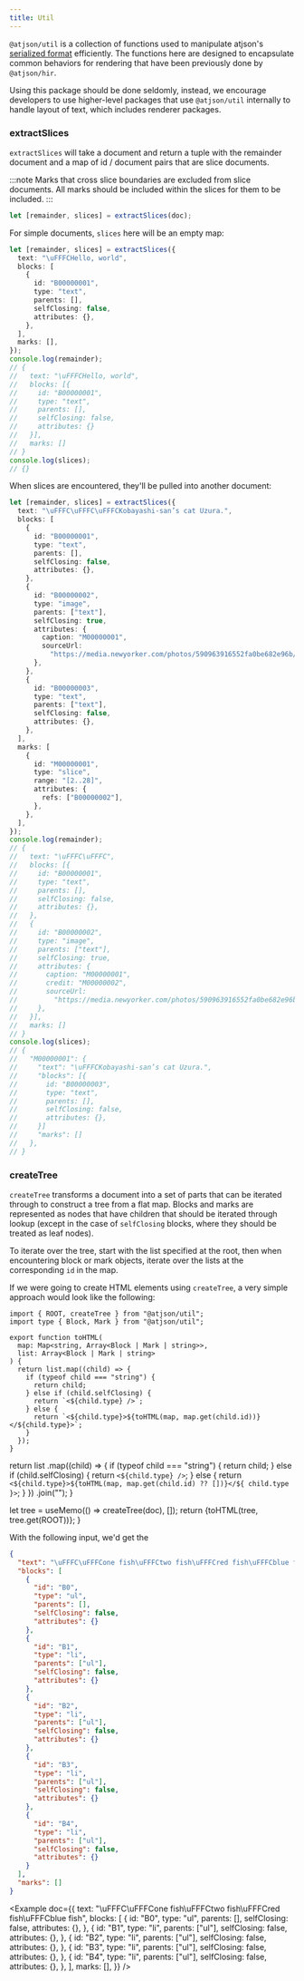 ```yaml
---
title: Util
---
```


`@atjson/util` is a collection of functions used to manipulate atjson's [serialized format](/docs/storage) efficiently. The functions here are designed to encapsulate common
behaviors for rendering that have been previously done by `@atjson/hir`.

Using this package should be done seldomly, instead, we encourage developers to use higher-level packages that use `@atjson/util` internally to handle layout of text, which includes renderer packages.

### extractSlices

`extractSlices` will take a document and return a tuple with the remainder document and a map of id / document pairs that are slice documents.

:::note
Marks that cross slice boundaries are excluded from slice documents. All marks should be included within the slices for them to be included.
:::

```ts
let [remainder, slices] = extractSlices(doc);
```

For simple documents, `slices` here will be an empty map:

```ts
let [remainder, slices] = extractSlices({
  text: "\uFFFCHello, world",
  blocks: [
    {
      id: "B00000001",
      type: "text",
      parents: [],
      selfClosing: false,
      attributes: {},
    },
  ],
  marks: [],
});
console.log(remainder);
// {
//   text: "\uFFFCHello, world",
//   blocks: [{
//     id: "B00000001",
//     type: "text",
//     parents: [],
//     selfClosing: false,
//     attributes: {}
//   }],
//   marks: []
// }
console.log(slices);
// {}
```

When slices are encountered, they'll be pulled into another document:

```ts
let [remainder, slices] = extractSlices({
  text: "\uFFFC\uFFFC\uFFFCKobayashi-san’s cat Uzura.",
  blocks: [
    {
      id: "B00000001",
      type: "text",
      parents: [],
      selfClosing: false,
      attributes: {},
    },
    {
      id: "B00000002",
      type: "image",
      parents: ["text"],
      selfClosing: true,
      attributes: {
        caption: "M00000001",
        sourceUrl:
          "https://media.newyorker.com/photos/590963916552fa0be682e96b/master/pass/111017_hamada-japan0004_p465.jpg",
      },
    },
    {
      id: "B00000003",
      type: "text",
      parents: ["text"],
      selfClosing: false,
      attributes: {},
    },
  ],
  marks: [
    {
      id: "M00000001",
      type: "slice",
      range: "[2..28]",
      attributes: {
        refs: ["B00000002"],
      },
    },
  ],
});
console.log(remainder);
// {
//   text: "\uFFFC\uFFFC",
//   blocks: [{
//     id: "B00000001",
//     type: "text",
//     parents: [],
//     selfClosing: false,
//     attributes: {},
//   },
//   {
//     id: "B00000002",
//     type: "image",
//     parents: ["text"],
//     selfClosing: true,
//     attributes: {
//       caption: "M00000001",
//       credit: "M00000002",
//       sourceUrl:
//         "https://media.newyorker.com/photos/590963916552fa0be682e96b/master/pass/111017_hamada-japan0004_p465.jpg",
//     },
//   }],
//   marks: []
// }
console.log(slices);
// {
//   "M00000001": {
//     "text": "\uFFFCKobayashi-san’s cat Uzura.",
//     "blocks": [{
//       id: "B00000003",
//       type: "text",
//       parents: [],
//       selfClosing: false,
//       attributes: {},
//     }]
//     "marks": []
//   },
// }
```

### createTree

`createTree` transforms a document into a set of parts that can be iterated through to construct a tree from a flat map. Blocks and marks are represented as nodes that have children that should be iterated through lookup (except in the case of `selfClosing` blocks, where they should be treated as leaf nodes).

To iterate over the tree, start with the list specified at the root, then when encountering block or mark objects, iterate over the lists at the corresponding `id` in the map.

If we were going to create HTML elements using `createTree`, a very simple approach would look like the following:

```tsx
import { ROOT, createTree } from "@atjson/util";
import type { Block, Mark } from "@atjson/util";

export function toHTML(
  map: Map<string, Array<Block | Mark | string>>,
  list: Array<Block | Mark | string>
) {
  return list.map((child) => {
    if (typeof child === "string") {
      return child;
    } else if (child.selfClosing) {
      return `<${child.type} />`;
    } else {
      return `<${child.type}>${toHTML(map, map.get(child.id))}</${child.type}>`;
    }
  });
}
```


  return list
    .map((child) => {
      if (typeof child === "string") {
        return child;
      } else if (child.selfClosing) {
        return `<${child.type} />`;
      } else {
        return `<${child.type}>${toHTML(map, map.get(child.id) ?? [])}</${
          child.type
        }>`;
      }
    })
    .join("");
}


  let tree = useMemo(() => createTree(doc), []);
  return <CodeBlock language="html">{toHTML(tree, tree.get(ROOT))}</CodeBlock>;
}

With the following input, we'd get the

```json
{
  "text": "\uFFFC\uFFFCone fish\uFFFCtwo fish\uFFFCred fish\uFFFCblue fish",
  "blocks": [
    {
      "id": "B0",
      "type": "ul",
      "parents": [],
      "selfClosing": false,
      "attributes": {}
    },
    {
      "id": "B1",
      "type": "li",
      "parents": ["ul"],
      "selfClosing": false,
      "attributes": {}
    },
    {
      "id": "B2",
      "type": "li",
      "parents": ["ul"],
      "selfClosing": false,
      "attributes": {}
    },
    {
      "id": "B3",
      "type": "li",
      "parents": ["ul"],
      "selfClosing": false,
      "attributes": {}
    },
    {
      "id": "B4",
      "type": "li",
      "parents": ["ul"],
      "selfClosing": false,
      "attributes": {}
    }
  ],
  "marks": []
}
```

<Example
  doc={{
    text: "\uFFFC\uFFFCone fish\uFFFCtwo fish\uFFFCred fish\uFFFCblue fish",
    blocks: [
      {
        id: "B0",
        type: "ul",
        parents: [],
        selfClosing: false,
        attributes: {},
      },
      {
        id: "B1",
        type: "li",
        parents: ["ul"],
        selfClosing: false,
        attributes: {},
      },
      {
        id: "B2",
        type: "li",
        parents: ["ul"],
        selfClosing: false,
        attributes: {},
      },
      {
        id: "B3",
        type: "li",
        parents: ["ul"],
        selfClosing: false,
        attributes: {},
      },
      {
        id: "B4",
        type: "li",
        parents: ["ul"],
        selfClosing: false,
        attributes: {},
      },
    ],
    marks: [],
  }}
/>
